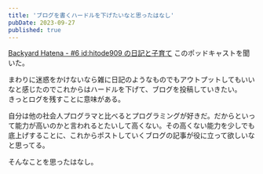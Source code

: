 ```yaml
---
title: 'ブログを書くハードルを下げたいなと思ったはなし'
pubDate: 2023-09-27
published: true
---
```


[Backyard Hatena - #6 id:hitode909 の日記と子育て](https://podcasts.google.com/feed/aHR0cHM6Ly9hbmNob3IuZm0vcy83YWFkOWRlNC9wb2RjYXN0L3Jzcw/episode/NzE1MDAxZWYtNDZlNC00ZTBjLTk0OGYtNTM0NmY4ZTc3MDBh) このポッドキャストを聞いた。

まわりに迷惑をかけないなら雑に日記のようなものでもアウトプットしてもいいなと感じたのでこれからはハードルを下げて、ブログを投稿していきたい。  
きっとログを残すことに意味がある。

自分は他の社会人プログラマと比べるとプログラミングが好きだ。だからといって能力が高いのかと言われるとたいして高くない。その高くない能力を少しでも底上げすることに、これからポストしていくブログの記事が役に立って欲しいなと思ってる。

そんなことを思ったはなし。
